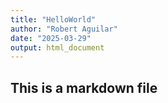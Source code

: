 ```yaml
---
title: "HelloWorld"
author: "Robert Aguilar"
date: "2025-03-29"
output: html_document
---
```


## This is a markdown file
